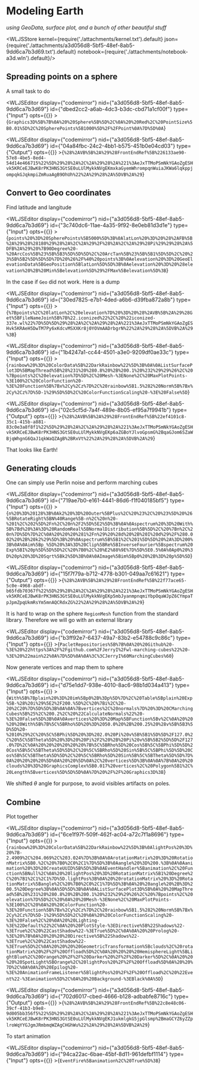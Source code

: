 # Modeling Earth
*using GeoData, surface plot, and a bunch of other beautiful stuff*




<WLJSStore kernel={require('./attachments/kernel.txt').default} json={require('./attachments/a3d056d8-5bf5-48ef-8ab5-9dd6ca7b3d69.txt').default} notebook={require('./attachments/notebook-a3d.wln').default}/>




## Spreading points on a sphere
A small task to do

<WLJSEditor display={"codemirror"} nid={"a3d056d8-5bf5-48ef-8ab5-9dd6ca7b3d69"} id={"dbed2cc2-a6ab-4dc3-b3dc-cbd71a1cf00f"} type={"Input"} opts={{}} >{`Graphics3D%5B%7B%0A%20%20Sphere%5B%5D%2C%0A%20%20Red%2C%20PointSize%5B0.01%5D%2C%20SpherePoints%5B1000%5D%2F%2FPoint%0A%7D%5D%0A`}</WLJSEditor>

<WLJSEditor display={"codemirror"} nid={"a3d056d8-5bf5-48ef-8ab5-9dd6ca7b3d69"} id={"04a84fbc-24c2-4bb1-b575-451b0e04cd03"} type={"Output"} opts={{}} >{`%28%2AVB%5B%2A%29%28FrontEndRef%5B%226133ae90-57e8-4be5-8ed4-54d14e466715%22%5D%29%28%2A%2C%2A%29%28%2A%221%3AeJxTTMoPSmNkYGAoZgESHvk5KRCeEJBwK8rPK3HNS3GtSE0uLUlMykkNVgEKmxkaGyemWhrompqnWuiaJKWa6lqkppjompqkGJqkmpiZmRuaAgB9OhUh%22%2A%29%28%2A%5DVB%2A%29`}</WLJSEditor>

## Convert to Geo coordinates
Find latitude and langitude

<WLJSEditor display={"codemirror"} nid={"a3d056d8-5bf5-48ef-8ab5-9dd6ca7b3d69"} id={"3c740dc6-11ae-4a35-9f92-8e0eb81d3d1e"} type={"Input"} opts={{}} >{`points%20%3D%20SpherePoints%5B5000%5D%3B%0AlatLon%20%3D%20%28%2AFB%5B%2A%29%28%28180%29%28%2A%2C%2A%29%2F%28%2A%2C%2A%29%28Pi%29%29%28%2A%5DFB%2A%29%20%7B90Degree%20-%20ArcCos%5B%23%5B%5B3%5D%5D%5D%2C%20ArcTan%5B%23%5B%5B1%5D%5D%2C%20%23%5B%5B2%5D%5D%5D%7D%20%26%2F%40%20points%3B%0Aelevation%20%3D%20GeoElevationData%5BGeoPosition%5BlatLon%5D%5D%3B%0Aelevation%20%3D%20%28elevation%20%2B%20Min%5Belevation%5D%29%2FMax%5Belevation%5D%3B`}</WLJSEditor>

In the case if `Geo` did not work. Here is a dump

<WLJSEditor display={"codemirror"} nid={"a3d056d8-5bf5-48ef-8ab5-9dd6ca7b3d69"} id={"30ed7825-e7b1-4ded-a6b6-d39fba872a8b"} type={"Input"} opts={{}} >{`%7Bpoints%2C%20latLon%2C%20elevation%7D%20%3D%20%28%2AVB%5B%2A%29%28Get%5BFileNameJoin%5B%7B%22.iconized%22%2C%20%22iconized-337e.wl%22%7D%5D%5D%29%28%2A%2C%2A%29%28%2A%221%3AeJxTTMoPSmNkYGAoZgESHvk5KRAeH5DwTM7Py6xKdcvMSXXKr8j0YOVmAADrbgrN%22%2A%29%28%2A%5DVB%2A%29%3B`}</WLJSEditor>

<WLJSEditor display={"codemirror"} nid={"a3d056d8-5bf5-48ef-8ab5-9dd6ca7b3d69"} id={"1b4247a1-cc44-4501-a3e0-9209df0ae33c"} type={"Input"} opts={{}} >{`rainbow%20%3D%20ColorData%5B%22DarkRainbow%22%5D%3B%0A%0AListSurfacePlot3D%5BMapThread%5B%28%231%20%280.8%20%2B%200.1%20%232%29%29%26%2C%20%7Bpoints%2C%20elevation%7D%5D%2C%20Mesh-%3ENone%2C%20MaxPlotPoints-%3E100%2C%20ColorFunction%20-%3E%20Function%5B%7Bx%2Cy%2Cz%7D%2C%20rainbow%5B1.5%282%20Norm%5B%7Bx%2Cy%2Cz%7D%5D-1%29%5D%5D%2C%20ColorFunctionScaling%20-%3E%20False%5D`}</WLJSEditor>

<WLJSEditor display={"codemirror"} nid={"a3d056d8-5bf5-48ef-8ab5-9dd6ca7b3d69"} id={"02c5cf5d-7a4f-489e-8b05-ef95a7f9941b"} type={"Output"} opts={{}} >{`%28%2AVB%5B%2A%29%28FrontEndRef%5B%22ef4101c8-35c1-415b-a881-83c0e3a8f8f1%22%5D%29%28%2A%2C%2A%29%28%2A%221%3AeJxTTMoPSmNkYGAoZgESHvk5KRCeEJBwK8rPK3HNS3GtSE0uLUlMykkNVgEKp6aZGBoYJlvoGpsmG%2BqaGJom6SZaWBjqWhgnG6QaJ1qkWaQZAgB%2BRxVt%22%2A%29%28%2A%5DVB%2A%29`}</WLJSEditor>

That looks like Earth!

## Generating clouds
One can simply use Perlin noise and perform marching cubes

<WLJSEditor display={"codemirror"} nid={"a3d056d8-5bf5-48ef-8ab5-9dd6ca7b3d69"} id={"719ae7b0-e161-4441-86d6-f1f040185bf5"} type={"Input"} opts={{}} >{`n%20%3D%20128%3B%0Ak2%20%3D%20Outer%5BPlus%2C%20%23%2C%20%23%5D%20%26%5BRotateRight%5BN%40Range%5B-n%2C%20n%20-%201%2C%202%5D%2Fn%2C%20n%2F2%5D%5E2%5D%3B%0A%0Aspectrum%20%3D%20With%5B%7Bd%20%3A%3D%20RandomReal%5BNormalDistribution%5B%5D%2C%20%7Bn%2C%20n%7D%5D%7D%2C%0A%20%20%20%281%2Fn%29%20%28d%20%2B%20I%20d%29%2F%280.002%20%2B%20k2%29%5D%3B%20%0Aspectrum%5B%5B1%2C%201%5D%5D%20%2A%3D%200%3B%0A%0Aim%5Bp_%5D%20%3A%3D%20Clip%5BRe%5BInverseFourier%5Bspectrum%20Exp%5BI%20p%5D%5D%5D%2C%20%7B0%2C%20%E2%88%9E%7D%5D%5E0.5%0A%0Ap0%20%3D%20p%20%3D%20Sqrt%5Bk2%5D%3B%0A%0AImage%5Bim%5Bp0%20%2B%3D%20p%5D%5D`}</WLJSEditor>

<WLJSEditor display={"codemirror"} nid={"a3d056d8-5bf5-48ef-8ab5-9dd6ca7b3d69"} id={"15f7f79a-b712-4778-b301-049aa7c61621"} type={"Output"} opts={{}} >{`%28%2AVB%5B%2A%29%28FrontEndRef%5B%22f77ace65-5c0e-4968-abdf-b65fdb70367f%22%5D%29%28%2A%2C%2A%29%28%2A%221%3AeJxTTMoPSmNkYGAoZgESHvk5KRCeEJBwK8rPK3HNS3GtSE0uLUlMykkNVgEKp5mbJyanmpnqmiYbpOqaWJpZ6CYmpaTpJpmZpqUkmRsYm5mnAQCRdxZG%22%2A%29%28%2A%5DVB%2A%29`}</WLJSEditor>

It is hard to wrap on the sphere `RegionMesh` function from the standard library. Therefore we will go with an external library

<WLJSEditor display={"codemirror"} nid={"a3d056d8-5bf5-48ef-8ab5-9dd6ca7b3d69"} id={"b3ff92e7-6437-49a7-83b2-e54788c9c86c"} type={"Input"} opts={{}} >{`PacletRepositories%5B%7B%0A%20%20Github%20-%3E%20%22https%3A%2F%2Fgithub.com%2FJerryI%2Fwl-marching-cubes%22%20-%3E%20%22main%22%0A%7D%5D%0A%0A%3C%3CJerryI%60MarchingCubes%60`}</WLJSEditor>

Now generate vertices and map them to sphere

<WLJSEditor display={"codemirror"} nid={"a3d056d8-5bf5-48ef-8ab5-9dd6ca7b3d69"} id={"d75e1dd7-938e-4010-8ac6-98b1d034a413"} type={"Input"} opts={{}} >{`With%5B%7Bplain%20%3D%20im%5Bp0%2B%3Dp%5D%7D%2C%20Table%5Bplain%20Exp%5B-%28%20i%29%5E2%2F200.%5D%2C%20%7Bi%2C%20-20%2C20%7D%5D%5D%3B%0A%0A%7Bvertices%2C%20normals%7D%20%3D%20CMarchingCubes%5B%25%2C%200.2%2C%20%22CalculateNormals%22%20-%3E%20False%5D%3B%0A%0Avertices%20%3D%20Map%5BFunction%5Bv%2C%0A%20%20%20%20With%5B%7B%5C%5BRho%5D%20%3D%2050.0%20%2B%200.25%20%28v%5B%5B3%5D%5D%20-%2010%29%2C%20%5C%5BPhi%5D%20%3D%202.0%20Pi%20v%5B%5B1%5D%5D%2F127.0%2C%20%5C%5BTheta%5D%20%3D%20%20Pi%2F2%20%2B%20Pi%20v%5B%5B2%5D%5D%2F127.0%7D%2C%0A%20%20%20%20%20%20%7B%5C%5BRho%5D%20Cos%5B%5C%5BPhi%5D%5D%20Cos%5B%5C%5BTheta%5D%5D%2C%20%5C%5BRho%5D%20Sin%5B%5C%5BPhi%5D%5D%20Cos%5B%5C%5BTheta%5D%5D%2C%20%5C%5BRho%5D%20Sin%5B%5C%5BTheta%5D%5D%7D%0A%20%20%20%20%5D%0A%20%20%5D%0A%2C%20vertices%5D%3B%0A%0A%7B%0A%20%20clouds%20%3D%20GraphicsComplex%5B0.017%20vertices%2C%20Polygon%5B1%2C%20Length%5Bvertices%5D%5D%5D%0A%7D%20%2F%2F%20Graphics3D%3B`}</WLJSEditor>

We shifted $\theta$ angle for purpose, to avoid visibles artifacts on poles.

## Combine
Plot together

<WLJSEditor display={"codemirror"} nid={"a3d056d8-5bf5-48ef-8ab5-9dd6ca7b3d69"} id={"6ce1f97f-509f-462f-ac04-a72c7f1a8696"} type={"Input"} opts={{}} >{`rainbow%20%3D%20ColorData%5B%22DarkRainbow%22%5D%3B%0AlightPos%20%3D%20%7B-2.4909%2C%204.069%2C%203.024%7D%3B%0A%0ArotationMatrix%20%3D%20RotationMatrix%5B0.%2C%20%7B0%2C0%2C1%7D%5D%3B%0Aangle%20%3D%200.%3B%0A%0Aanimation%20%3D%20CreateUUID%5B%5D%3B%0AEventHandler%5Banimation%2C%20Function%5BNull%2C%0A%20%20lightPos%20%3D%20RotationMatrix%5B1%20Degree%2C%20%7B1%2C1%2C1%7D%5D.lightPos%3B%0A%20%20rotationMatrix%20%3D%20RotationMatrix%5Bangle%2C%20%7B0%2C0%2C1%7D%5D%3B%0A%20%20angle%20%2B%3D%200.5%20Degree%3B%0A%5D%5D%3B%0A%0AListSurfacePlot3D%5B%0A%20%20MapThread%5B%28%231%20%280.8%20%2B%200.1%20%232%29%29%26%2C%20%7Bpoints%2C%20elevation%7D%5D%2C%20%0A%20%20Mesh-%3ENone%2C%20MaxPlotPoints-%3E100%2C%20%0A%20%20ColorFunction%20-%3E%20Function%5B%7Bx%2Cy%2Cz%7D%2C%20rainbow%5B1.5%282%20Norm%5B%7Bx%2Cy%2Cz%7D%5D-1%29%5D%5D%2C%20%0A%20%20ColorFunctionScaling%20-%3E%20False%2C%20%0A%20%20Lighting-%3E%22Default%22%2C%0A%20%20PlotStyle-%3EDirective%5B%22Shadows%22-%3ETrue%2C%20%22CastShadow%22-%3ETrue%5D%2C%0A%0A%20%20Prolog%20-%3E%20%7B%0A%20%20%20%20Directive%5B%22Shadows%22-%3ETrue%2C%20%22CastShadow%22-%3ETrue%5D%2C%0A%20%20%20%20GeometricTransformation%5Bclouds%2C%20rotationMatrix%20%2F%2F%20Offload%5D%2C%0A%20%20%20%20HemisphereLight%5BLightBlue%2C%20Orange%20%2F%2F%20Darker%20%2F%2F%20Darker%5D%2C%0A%20%20%20%20SpotLight%5BOrange%2C%20lightPos%20%2F%2F%20Offload%5D%0A%20%20%7D%2C%0A%0A%20%20Epilog%20-%3E%20AnimationFrameListener%5BlightPos%20%2F%2F%20Offload%2C%20%22Event%22-%3Eanimation%5D%2C%0A%20%20Background-%3EBlack%0A%5D`}</WLJSEditor>

<WLJSEditor display={"codemirror"} nid={"a3d056d8-5bf5-48ef-8ab5-9dd6ca7b3d69"} id={"702d6017-cbed-4666-b128-adbabfe8716c"} type={"Output"} opts={{}} >{`%28%2AVB%5B%2A%29%28FrontEndRef%5B%22c8e48c06-39cf-41b3-b9e8-9d005bb356f5%22%5D%29%28%2A%2C%2A%29%28%2A%221%3AeJxTTMoPSmNkYGAoZgESHvk5KRCeEJBwK8rPK3HNS3GtSE0uLUlMykkNVgEKJ1ukmlgkG5jpGlsmp%2BmaGCYZ6yZZplroWqYYGJgmJRmbmqWZAgCHGhWu%22%2A%29%28%2A%5DVB%2A%29`}</WLJSEditor>

To start animation

<WLJSEditor display={"codemirror"} nid={"a3d056d8-5bf5-48ef-8ab5-9dd6ca7b3d69"} id={"94ca22ac-6bae-45bf-8d11-961defbf1114"} type={"Input"} opts={{}} >{`EventFire%5Banimation%2C%20True%5D%3B`}</WLJSEditor>